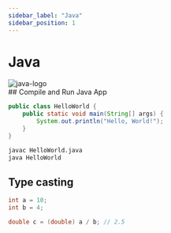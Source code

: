 ```yaml
---
sidebar_label: "Java"
sidebar_position: 1
---
```



# Java

<div style={{display: 'flex', justifyContent: 'center', alignItems: 'center'}}>
<img src="https://upload.wikimedia.org/wikipedia/en/3/30/Java_programming_language_logo.svg" alt="java-logo"/>
</div>
## Compile and Run Java App

```java title="HelloWorld.java"
public class HelloWorld {
    public static void main(String[] args) {
        System.out.println("Hello, World!");
    }
}
```

```bash
javac HelloWorld.java
java HelloWorld
```



## Type casting

```java
int a = 10;
int b = 4;

double c = (double) a / b; // 2.5
```




